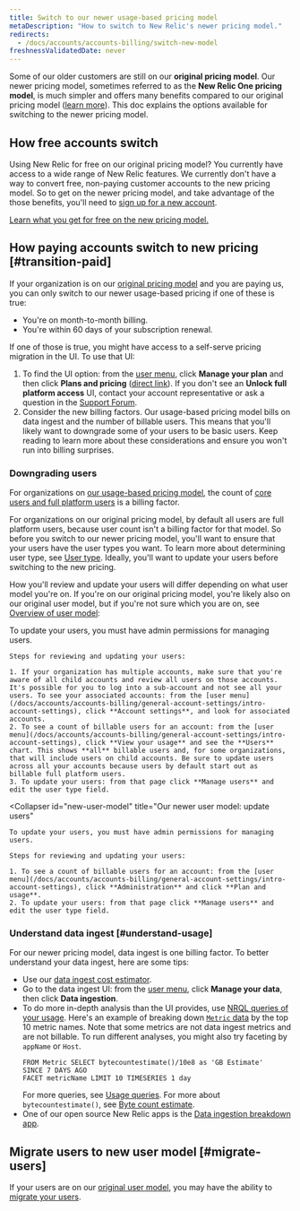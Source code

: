 ```yaml
---
title: Switch to our newer usage-based pricing model
metaDescription: "How to switch to New Relic's newer pricing model."
redirects: 
  - /docs/accounts/accounts-billing/switch-new-model
freshnessValidatedDate: never
---
```


Some of our older customers are still on our **original pricing model**. Our newer pricing model, sometimes referred to as the **New Relic One pricing model**, is much simpler and offers many benefits compared to our original pricing model ([learn more](/docs/accounts/accounts-billing/new-relic-one-pricing-billing/new-relic-one-pricing-billing)). This doc explains the options available for switching to the newer pricing model. 

## How free accounts switch

Using New Relic for free on our original pricing model? You currently have access to a wide range of New Relic features. We currently don't have a way to convert free, non-paying customer accounts to the new pricing model. So to get on the newer pricing model, and take advantage of the those benefits, you'll need to [sign up for a new account](https://newrelic.com/signup). 

[Learn what you get for free on the new pricing model.](/docs/accounts/accounts-billing/new-relic-one-pricing-billing/new-relic-one-pricing-billing/#free)

## How paying accounts switch to new pricing [#transition-paid]

If your organization is on our [original pricing model](/docs/accounts/original-accounts-billing/original-product-based-pricing/overview-user-models) and you are paying us, you can only switch to our newer usage-based pricing if one of these is true:

* You're on month-to-month billing.
* You're within 60 days of your subscription renewal.

If one of those is true, you might have access to a self-serve pricing migration in the UI. To use that UI:

1. To find the UI option: from the [user menu](/docs/accounts/accounts-billing/general-account-settings/intro-account-settings), click **Manage your plan** and then click **Plans and pricing** ([direct link](https://one.newrelic.com/launcher/nr1-core.settings?pane=eyJhY2NvdW50SWQiOjI0NDEyODYsIm5lcmRsZXRJZCI6ImNvbW1lcmNlLW5lcmRsZXRzLm5yLXNob3AtZW50cnkiLCJwYXRoIjoiL3BsYW5zLWFuZC1wcmljaW5nIiwibWlncmF0aW9uRWxpZ2libGUiOnRydWUsImFjY291bnROYW1lIjoiU3RyYWRvcyBMYWJzIn0=&platform[accountId]=)). If you don't see an **Unlock full platform access** UI, contact your account representative or ask a question in the [Support Forum](https://discuss.newrelic.com/).
2. Consider the new billing factors. Our usage-based pricing model bills on data ingest and the number of billable users. This means that you'll likely want to downgrade some of your users to be basic users. Keep reading to learn more about these considerations and ensure you won't run into billing surprises.

### Downgrading users

For organizations on [our usage-based pricing model](/docs/accounts/accounts-billing/new-relic-one-pricing-billing/new-relic-one-pricing-billing/), the count of [core users and full platform users](/docs/accounts/accounts-billing/new-relic-one-user-management/user-type) is a billing factor.

For organizations on our original pricing model, by default all users are full platform users, because user count isn't a billing factor for that model. So before you switch to our newer pricing model, you'll want to ensure that your users have the user types you want. To learn more about determining user type, see [User type](/docs/accounts/accounts-billing/new-relic-one-user-management/user-type). Ideally, you'll want to update your users before switching to the new pricing.

How you'll review and update your users will differ depending on what user model you're on. If you're on our original pricing model, you're likely also on our original user model, but if you're not sure which you are on, see [Overview of user model](/docs/accounts/original-accounts-billing/original-product-based-pricing/overview-user-models):

<CollapserGroup>
  <Collapser
    id="original-model"
    title="Our original user model: update users"
  >
    To update your users, you must have admin permissions for managing users.

    Steps for reviewing and updating your users:

    1. If your organization has multiple accounts, make sure that you're aware of all child accounts and review all users on those accounts. It's possible for you to log into a sub-account and not see all your users. To see your associated accounts: from the [user menu](/docs/accounts/accounts-billing/general-account-settings/intro-account-settings), click **Account settings**, and look for associated accounts.
    2. To see a count of billable users for an account: from the [user menu](/docs/accounts/accounts-billing/general-account-settings/intro-account-settings), click **View your usage** and see the **Users** chart. This shows **all** billable users and, for some organizations, that will include users on child accounts. Be sure to update users across all your accounts because users by default start out as billable full platform users.
    3. To update your users: from that page click **Manage users** and edit the user type field.
  </Collapser>

  <Collapser
    id="new-user-model"
    title="Our newer user model: update users"
  >
    To update your users, you must have admin permissions for managing users.

    Steps for reviewing and updating your users:

    1. To see a count of billable users for an account: from the [user menu](/docs/accounts/accounts-billing/general-account-settings/intro-account-settings), click **Administration** and click **Plan and usage**.
    2. To update your users: from that page click **Manage users** and edit the user type field.
  </Collapser>
</CollapserGroup>

### Understand data ingest [#understand-usage]

For our newer pricing model, data ingest is one billing factor. To better understand your data ingest, here are some tips:

* Use our [data ingest cost estimator](https://newrelic.com/blog/nerdlog/estimate-data-cost).
* Go to the data ingest UI: from the [user menu](/docs/accounts/accounts-billing/general-account-settings/intro-account-settings), click **Manage your data**, then click **Data ingestion**.
* To do more in-depth analysis than the UI provides, use [NRQL queries of your usage](/docs/accounts/accounts-billing/new-relic-one-pricing-billing/usage-queries-alerts). Here's an example of breaking down [`Metric` data](/docs/telemetry-data-platform/understand-data/new-relic-data-types/#dimensional-metrics) by the top 10 metric names. Note that some metrics are not data ingest metrics and are not billable. To run different analyses, you might also try faceting by `appName` or `Host`.
  ```
  FROM Metric SELECT bytecountestimate()/10e8 as 'GB Estimate' 
  SINCE 7 DAYS AGO 
  FACET metricName LIMIT 10 TIMESERIES 1 day
  ```
  For more queries, see [Usage queries](/docs/accounts/accounts-billing/new-relic-one-pricing-users/usage-queries-alerts). For more about `bytecountestimate()`, see [Byte count estimate](/docs/accounts/accounts-billing/new-relic-one-pricing-billing/usage-queries-alerts/#byte-count-estimate).
* One of our open source New Relic apps is the [Data ingestion breakdown app](https://newrelic.com/instant-observability/account-data-ingestion/51e66f0d-153c-493c-a75c-a386c3f170ce).

## Migrate users to new user model [#migrate-users]

If your users are on our [original user model](/docs/accounts/original-accounts-billing/original-users-roles/overview-user-models), you may have the ability to [migrate your users](/docs/accounts/original-accounts-billing/original-users-roles/user-migration/).
